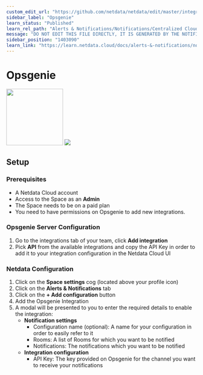 ```yaml
---
custom_edit_url: "https://github.com/netdata/netdata/edit/master/integrations/cloud-notifications/metadata.yaml"
sidebar_label: "Opsgenie"
learn_status: "Published"
learn_rel_path: "Alerts & Notifications/Notifications/Centralized Cloud Notifications"
message: "DO NOT EDIT THIS FILE DIRECTLY, IT IS GENERATED BY THE NOTIFICATION'S metadata.yaml FILE"
sidebar_position: "1403090"
learn_link: "https://learn.netdata.cloud/docs/alerts-&-notifications/notifications/centralized-cloud-notifications/opsgenie"
---
```



# Opsgenie

<img src="https://netdata.cloud/img/opsgenie.png" width="150"/>

<img src="https://img.shields.io/badge/maintained%20by-Netdata-%2300ab44" />

## Setup

### Prerequisites

- A Netdata Cloud account
- Access to the Space as an **Admin**
- The Space needs to be on a paid plan
- You need to have permissions on Opsgenie to add new integrations.

### Opsgenie Server Configuration

1. Go to the integrations tab of your team, click **Add integration**
2. Pick **API** from the available integrations and copy the API Key in order to add it to your integration configuration in the Netdata Cloud UI

### Netdata Configuration

1. Click on the **Space settings** cog (located above your profile icon)
2. Click on the **Alerts & Notifications** tab
3. Click on the **+ Add configuration** button
4. Add the Opsgenie Integration
5. A modal will be presented to you to enter the required details to enable the integration:
    - **Notification settings**
      - Configuration name (optional): A name for your configuration in order to easily refer to it
      - Rooms: A list of Rooms for which you want to be notified
      - Notifications: The notifications which you want to be notified
    - **Integration configuration**
      - API Key: The key provided on Opsgenie for the channel you want to receive your notifications


